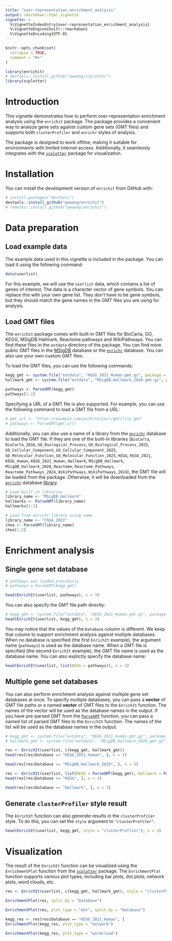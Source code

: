 ```yaml
---
title: "over-representation_enrichment_analysis"
output: rmarkdown::html_vignette
vignette: >
  %\VignetteIndexEntry{over-representation_enrichment_analysis}
  %\VignetteEngine{knitr::rmarkdown}
  %\VignetteEncoding{UTF-8}
---
```


```r
knitr::opts_chunk$set(
  collapse = TRUE,
  comment = "#>"
)
```

```r
library(enrichit)
# devtools::install_github("pwwang/scplotter")
library(scplotter)
```

# Introduction

This vignette demonstrates how to perform over-representation enrichment analysis using the `enrichit` package. The package provides a convenient way to analyze gene sets against custom gene sets (GMT files) and supports both `clusterProfiler` and `enrichr` styles of analysis.

The package is designed to work offline, making it suitable for environments with limited internet access. Additionally, it seamlessly integrates with the [`scplotter`](https://github.com/pwwang/scplotter) package for visualization.

# Installation
You can install the development version of `enrichit` from GitHub with:

```r
# install.packages("devtools")
devtools::install_github("pwwang/enrichit")
# remotes::install_github("pwwang/enrichit")
```

# Data preparation

## Load example data

The example data used in this vignette is included in the package. You can load it using the following command:

```r
data(userlist)
```

For this example, we will use the `userlist` data, which contains a list of genes of interest. The data is a character vector of gene symbols. You can replace this with your own gene list. They don't have to be gene symbols, but they should match the gene names in the GMT files you are using for analysis.

## Load GMT files

The `enrichit` package comes with built-in GMT files for BioCarta, GO, KEGG, MSigDB Hallmark, Reactome pathways and WikiPathways. You can find these files in the `extdata` directory of the package. You can find more public GMT files in the [MSigDB](https://www.gsea-msigdb.org/gsea/msigdb/) database or the [`enrichr`](https://maayanlab.cloud/Enrichr/) database. You can also use your own custom GMT files.

To load the GMT files, you can use the following commands:

```r

kegg_gmt <- system.file("extdata", "KEGG_2021_Human.gmt.gz", package = "enrichit")
hallmark_gmt <- system.file("extdata", "MSigDB_Hallmark_2020.gmt.gz", package = "enrichit")

pathways <- ParseGMT(kegg_gmt)
pathways[1:2]
```

Specifying a URL of a GMT file is also supported. For example, you can use the following command to load a GMT file from a URL:

```r
# gmt_url <- "https://example.com/path/to/your/gmt/file.gmt"
# pathways <- ParseGMT(gmt_url)
```

Additionally, you can also use a name of a library from the [`enrichr`](https://maayanlab.cloud/Enrichr/) database to load the GMT file. If they are one of the built-in libraries (`BioCarta`, `BioCarta_2016`, `GO_Biological_Process`, `GO_Biological_Process_2025`, `GO_Cellular_Component`, `GO_Cellular_Component_2025`, `GO_Molecular_Function`, `GO_Molecular_Function_2025`, `KEGG`, `KEGG_2021`, `KEGG_Human`, `KEGG_2021_Human`, `Hallmark`, `MSigDB_Hallmark`, `MSigDB_Hallmark_2020`, `Reactome`, `Reactome_Pathways`, `Reactome_Pathways_2024`, `WikiPathways`, `WikiPathways_2024`), the GMT file will be loaded from the package. Otherwise, it will be downloaded from the [`enrichr`](https://maayanlab.cloud/Enrichr/) database [library](https://maayanlab.cloud/Enrichr/#libraries).

```r
# Load built-in libraries
library_name <- "MSigDB_Hallmark"
hallmarks <- ParseGMT(library_name)
hallmarks[1:2]
```

```r
# Load from enrichr library using name
library_name <- "ChEA_2022"
chea <- ParseGMT(library_name)
chea[1:2]
```

# Enrichment analysis

## Single gene set database

```r
# pathways was loaded previously
# pathways = ParseGMT(kegg_gmt)

head(EnrichIt(userlist, pathways), n = 3)
```

You can also specify the GMT file path directly:

```r
# kegg_gmt <- system.file("extdata", "KEGG_2021_Human.gmt.gz", package = "enrichit")
head(EnrichIt(userlist, kegg_gmt), n = 3)
```

You may notice that the values of the `Database` column is different. We keep that column to support enrichment analysis against multiple databases. When no database is specified (the first `EnrichIt` example), the argument name (`pathways`) is used as the database name. When a GMT file is specified (the second `EnrichIt` example), the GMT file name is used as the database name. You can also explictly specify the database name:

```r
head(EnrichIt(userlist, list(KEGG = pathways)), n = 3)
```

## Multiple gene set databases

You can also perform enrichment analysis against multiple gene set databases at once. To specify multiple databases, you can pass a **vector** of GMT file paths or a named **vector** of GMT files to the `EnrichIt` function. The names of the vector will be used as the database names in the output. If you have pre-parsed GMT from the [`ParseGMT`](https://pwwang.github.io/enrichit/reference/ParseGMT.html) function, you can pass a named list of parsed GMT files to the `EnrichIt` function. The names of the list will be used as the database names in the output.

```r
# kegg_gmt <- system.file("extdata", "KEGG_2021_Human.gmt.gz", package = "enrichit")
# hallmark_gmt <- system.file("extdata", "MSigDB_Hallmark_2020.gmt.gz", package = "enrichit")

res <- EnrichIt(userlist, c(kegg_gmt, hallmark_gmt))
head(res[res$Database == "KEGG_2021_Human", ], n = 3)
```

```r
head(res[res$Database == "MSigDB_Hallmark_2020", ], n = 3)
```

```r
res <- EnrichIt(userlist, list(KEGG = ParseGMT(kegg_gmt), Hallmark = ParseGMT(hallmark_gmt)))
head(res[res$Database == "KEGG", ], n = 3)
```

```r
head(res[res$Database == "Hallmark", ], n = 3)
```

## Generate `clusterProfiler` style result

The `EnrichIt` function can also generate results in the `clusterProfiler` style. To do this, you can set the `style` argument to `"clusterProfiler"`.

```r

head(EnrichIt(userlist, kegg_gmt, style = "clusterProfiler"), n = 3)
```

# Visualization

The result of the `EnrichIt` function can be visualized using the `EnrichmentPlot` function from the [`scplotter`](https://github.com/pwwang/scplotter) package. The `EnrichmentPlot` function supports various plot types, including bar plots, dot plots, network plots, word clouds, etc.

```r
res <- EnrichIt(userlist, c(kegg_gmt, hallmark_gmt), style = "clusterProfiler")

EnrichmentPlot(res, split_by = "Database")
```

```r
EnrichmentPlot(res, plot_type = "dot", split_by = "Database")
```

```r
kegg_res <- res[res$Database == "KEGG_2021_Human", ]
EnrichmentPlot(kegg_res, plot_type = "network")
```

```r
EnrichmentPlot(kegg_res, plot_type = "wordcloud")
```
